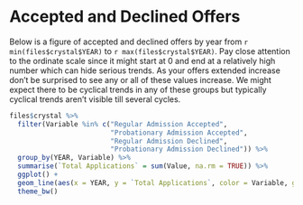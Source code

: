# Accepted and Declined Offers

Below is a figure of accepted and declined offers by year from `r min(files$crystal$YEAR)` to `r max(files$crystal$YEAR)`. Pay close attention to the ordinate scale since it might start at 0 and end at a relatively high number which can hide serious trends. As your offers extended increase don't be surprised to see any or all of these values increase.  We might expect there to be cyclical trends in any of these groups but typically cyclical trends aren't visible till several cycles.

```r
files$crystal %>% 
  filter(Variable %in% c("Regular Admission Accepted", 
                         "Probationary Admission Accepted", 
                         "Regular Admission Declined", 
                         "Probationary Admission Declined")) %>%
  group_by(YEAR, Variable) %>% 
  summarise(`Total Applications` = sum(Value, na.rm = TRUE)) %>%
  ggplot() +
  geom_line(aes(x = YEAR, y = `Total Applications`, color = Variable, group = Variable)) +
  theme_bw()
```
\newpage
